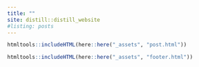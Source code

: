 ```yaml
---
title: ""
site: distill::distill_website
#listing: posts
---
```

<style>
d-title{
display: none;
}
.padding{
padding: 0px;
}
d-article{
background: #ffff;
padding-top: 0px;
padding-bottom: 0px;
}
.shaded {
    border-top: 0!important;
    border-bottom: 0!important;
}
</style>

```r
htmltools::includeHTML(here::here("_assets", "post.html"))
```
  
```r
htmltools::includeHTML(here::here("_assets", "footer.html"))
```

